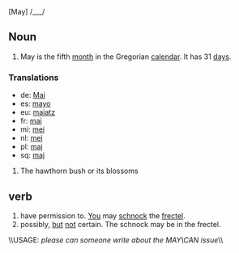 [May] /___/

==Noun==

# May is the fifth [[month]] in the Gregorian [[calendar]]. It has 31 [[day]]s.

===Translations===
*de: [[Mai]]
*es: [[mayo]]
*eu: [[maiatz]]
*fr: [[mai]]
*mi: [[mei]]
*nl: [[mei]]
*pl: [[maj]]
*sq: [[maj]]

# The hawthorn bush or its blossoms 

==verb==

# have permission to. [[You]] may [[schnock]] the [[frectel]].
# possibly, [[but]] [[not]] certain. The schnock may be in the frectel.

\\USAGE: ''please can someone write about the MAY\CAN issue''\\